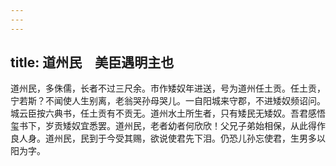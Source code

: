 ```yaml
---
---
---
```

title: 道州民　美臣遇明主也
---



道州民，多侏儒，长者不过三尺余。市作矮奴年进送，号为道州任土贡。任土贡，宁若斯？不闻使人生别离，老翁哭孙母哭儿。一自阳城来守郡，不进矮奴频诏问。城云臣按六典书，任土贡有不贡无。道州水土所生者，只有矮民无矮奴。吾君感悟玺书下，岁贡矮奴宜悉罢。道州民，老者幼者何欣欣！父兄子弟始相保，从此得作良人身。道州民，民到于今受其赐，欲说使君先下泪。仍恐儿孙忘使君，生男多以阳为字。
